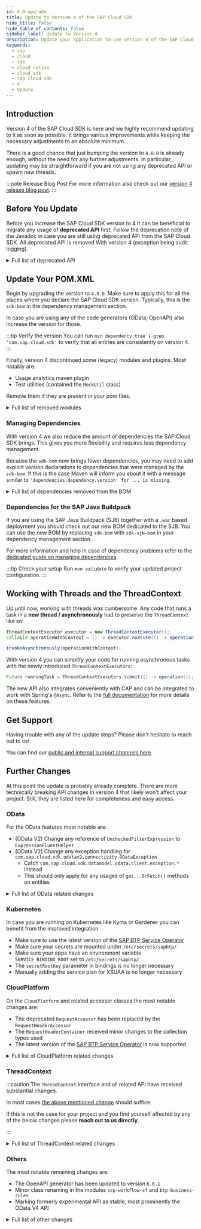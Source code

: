 ```yaml
---
id: 4.0-upgrade
title: Update to Version 4 of the SAP Cloud SDK
hide_title: false
hide_table_of_contents: false
sidebar_label: Update to Version 4
description: Update your application to use version 4 of the SAP Cloud SDK
keywords:
  - sap
  - cloud
  - sdk
  - cloud native
  - cloud sdk
  - sap cloud sdk
  - 4
  - Update
---
```


## Introduction

Version 4 of the SAP Cloud SDK is here and we highly recommend updating to it as soon as possible.
It brings various improvements while keeping the necessary adjustments to an absolute minimum.

There is a good chance that just bumping the version to `4.0.0` is already enough, without the need for any further adjustments.
In particular, updating may be straightforward if you are not using any deprecated API or spawn new threads.

:::note Release Blog Post
For more information also check out our [version 4 release blog post](https://blogs.sap.com/2022/10/20/version-4-of-the-sap-cloud-sdk-for-java-is-here/).
:::

## Before You Update

Before you increase the SAP Cloud SDK version to 4 it can be beneficial to migrate any usage of **deprecated API** first.
Follow the deprecation note of the Javadoc in case you are still using deprecated API from the SAP Cloud SDK.
All deprecated API is removed With version 4 (exception being audit logging).

<!-- vale off -->

<details>
    <summary>Full list of deprecated API</summary>
  
  <table>
    <thead>
        <tr>
            <td><b>API</b></td>
            <td><b>Replacement</b></td>
            <td><b>Comment</b></td>
        </tr>
    </thead>
    <tbody>
        <tr>
            <td>RequestAccessor</td>
            <td>RequestHeaderAccessor</td>
            <td></td>
        </tr>
        <tr>
            <td>RequestFacade</td>
            <td>RequestHeaderFacade</td>
            <td></td>
        </tr>
        <tr>
            <td>DefaultRequestFacade</td>
            <td>DefaultRequestHeaderFacade</td>
            <td></td>
        </tr>
        <tr>
            <td>RequestThreadContextListener</td>
            <td>RequestHeaderThreadContextListener</td>
            <td></td>
        </tr>
        <tr>
            <td>retrieveAccessTokenHeaderViaUserTokenExchange</td>
            <td>retrieveAccessTokenHeaderViaUserTokenGrant</td>
            <td></td>
        </tr>
        <tr>
            <td>retrieveAccessTokenViaUserTokenExchange</td>
            <td>retrieveAccessTokenViaUserTokenGrant</td>
            <td></td>
        </tr>
        <tr>
            <td>OAuth2ServiceSettings</td>
            <td>-</td>
            <td>Moved to `security` package</td>
        </tr>
        <tr>
            <td>ScpCfHttpDestination.Builder.uri</td>
            <td>ScpCfHttpDestination.builder(name, uri)</td>
            <td></td>
        </tr>
        <tr>
            <td>Default(Erp)HttpDestination.Builder.uri</td>
            <td>Default(Erp)HttpDestination.builder(uri)</td>
            <td></td>
        </tr>
        <tr>
            <td>Default(Erp)HttpDestination.Builder.network</td>
            <td>Default(Erp)HttpDestination.Builder.proxyType</td>
            <td></td>
        </tr>
        <tr>
            <td>DestinationHeaderProvider.getHeaders</td>
            <td>DestinationHeaderProvider.getHeaders</td>
            <td>Argument type changed to `DestinationRequestContext`</td>
        </tr>
        <tr>
            <td>ScpCfDestinationRetrievalStrategy.SUBSCRIBER_THEN_PROVIDER</td>
            <td>ScpCfDestinationRetrievalStrategy.CURRENT_TENANT_THEN_PROVIDER</td>
            <td></td>
        </tr>
        <tr>
            <td>ScpCfDestinationRetrievalStrategy.ALWAYS_SUBSCRIBER</td>
            <td>ScpCfDestinationRetrievalStrategy.CURRENT_TENANT</td>
            <td>Or use the new `ONLY_SUBSCRIBER`</td>
        </tr>
        <tr>
            <td>ScpNeoDestinationRetrievalStrategy.SUBSCRIBER_THEN_PROVIDER</td>
            <td>ScpNeoDestinationRetrievalStrategy.CURRENT_TENANT_THEN_PROVIDER</td>
            <td></td>
        </tr>
        <tr>
            <td>ScpNeoDestinationRetrievalStrategy.ALWAYS_SUBSCRIBER</td>
            <td>ScpNeoDestinationRetrievalStrategy.CURRENT_TENANT</td>
            <td>Or use the new `ONLY_SUBSCRIBER`</td>
        </tr>
        <tr>
            <td>CachingDecorator</td>
            <td>GenericDecorator</td>
            <td></td>
        </tr>
        <tr>
            <td>RetryConfiguration.ofDefaults</td>
            <td>RetryConfiguration.of</td>
            <td></td>
        </tr>
        <tr>
            <td>ResilienceDecorator.invalidateCache</td>
            <td>ResilienceDecorator.clearAllCacheEntries</td>
            <td>Or use the new `clearCache`</td>
        </tr>
        <tr>
            <td>ResilienceDecorationStrategy.invalidateCache</td>
            <td>ResilienceDecorationStrategy.clearAllCacheEntries</td>
            <td>Or use the new `clearCache`</td>
        </tr>
        <tr>
            <td>Resilience4jDecorationStrategy.invalidateCache</td>
            <td>Resilience4jDecorationStrategy.clearAllCacheEntries</td>
            <td>Or use the new `clearCache`</td>
        </tr>
        <tr>
            <td>CloudLoggerFactory</td>
            <td>LoggerFactory</td>
            <td></td>
        </tr>
        <tr>
            <td>(OData V2) .execute</td>
            <td>.executeRequest</td>
            <td></td>
        </tr>
        <tr>
            <td>(OData V2) .withErrorHandler</td>
            <td>-</td>
            <td>Catch the dedicated exceptions</td>
        </tr>
        <tr>
            <td>(OData V2) .getHeadersForRequestOnly</td>
            <td>.getHeaders</td>
            <td>There is no implicit metadata request anymore</td>
        </tr>
        <tr>
            <td>(OData V2) .getHeadersForRequestAndImplicitRequests</td>
            <td>.getHeaders</td>
            <td>There is no implicit metadata request anymore</td>
        </tr>
        <tr>
            <td>(OData V2) .onRequestOnly</td>
            <td>-</td>
            <td>There is no implicit metadata request anymore</td>
        </tr>
        <tr>
            <td>(OData V2) .onRequestAndImplicitRequests</td>
            <td>-</td>
            <td>There is no implicit metadata request anymore</td>
        </tr>
        <tr>
            <td>(OData V2) .cachingMetadata</td>
            <td>-</td>
            <td>There is no implicit metadata request anymore</td>
        </tr>
        <tr>
            <td>(OData V2) .withoutCachingMetadata</td>
            <td>-</td>
            <td>There is no implicit metadata request anymore</td>
        </tr>
        <tr>
            <td>(OData V2) .and</td>
            <td>.withHeaders</td>
            <td></td>
        </tr>
        <tr>
            <td>(OData V2) .toQuery</td>
            <td>.toRequest</td>
            <td></td>
        </tr>
        <tr>
            <td>(OData V2) .ignoringVersionIdentifier</td>
            <td>.matchAnyVersionIdentifier</td>
            <td>Or use the new `disableVersionIdentifier`</td>
        </tr>
        <tr>
            <td>MockUtil</td>
            <td>-</td>
            <td>Removed without replacement</td>
        </tr>
        <tr>
            <td>MockUtil.mockDestination</td>
            <td>DestinationAccessor.appendDestinationLoader</td>
            <td>Use `new DefaultDestinationLoader().registerDestination(...)`</td>
        </tr>
        <tr>
            <td>MockUtil.mockTenant</td>
            <td>TenantAccessor.executeWithTenant</td>
            <td></td>
        </tr>
        <tr>
            <td>MockUtil.mockPrincipal</td>
            <td>TenantAccessor.executeWithPrincipal</td>
            <td></td>
        </tr>
    </tbody>
</table>

Note on the `MockUtil` class:
Most productive API allows for easy mocking already.
Please reach out to us directly if you use this class and are not sure how to replace it.

</details>

## Update Your POM.XML

<!-- vale on -->

Begin by upgrading the version to `4.0.0`.
Make sure to apply this for all the places where you declare the SAP Cloud SDK version.
Typically, this is the `sdk-bom` in the dependency management section.

In case you are using any of the code generators (OData, OpenAPI) also increase the version for those.

:::tip Verify the version
You can run `mvn dependency:tree | grep 'com.sap.cloud.sdk'` to verify that all entries are consistently on version 4.
:::

Finally, version 4 discontinued some (legacy) modules and plugins.
Most notably are:

- Usage analytics maven plugin
- Test utilities (contained the `MockUtil` class)

Remove them if they are present in your pom files.

<details>
    <summary>Full list of removed modules</summary>

- On-premise VDM:
  - `s4hana-api-odata-onpremise-2020`
  - `s4hana-api-odata-v4-onpremise-2020`
- DataModel - Enterprise Messaging:
  - `messaging-jms`
  - `messaging-generator`
  - `messaging-core`
  - `s4hana-api-messaging`
- Framework integrations (`com.sap.cloud.sdk.frameworks`)
  - `cxf`
  - `eclipselink`
  - `eclipselink-javaee`
  - `jaxrs-gson`
  - `jaxrs`
  - `javaee`
  - `liquibase`
  - `liquibase-javaee`
  - `togglz`
  - `spring-boot-multitenancy-scp-cf`
  - `spring-web`
- Testing utilities (`com.sap.cloud.sdk.testutil`)
  - `testutil-parent`
  - `testutil-core`
  - `testutil-resources`
- Currency Conversion (`com.sap.cloud.sdk.integration`)
  - `integration-object-currency-conversion-simple`
  - `integration-object-currency-conversion-simple-artifact`
  - `integration-object-currency-conversion-simple-srv`
  - `integration-parent`
  - `currency-conversion-adapter-simple-integration-objects-mrm`
  - `currency-conversion-adapter-simple-integration-objects`
  - `currency-conversion-core`
  - `currency-conversion-datamodel`
  - `currency-conversion-parent`
- Quality (`com.sap.cloud.sdk.quality`)
  - `common`
  - `httpclient-listener`
  - `listeners-all`
  - `odata-querylistener`
  - `pmd-plugin`
  - `pmd-rules`
  - `rfc-querylistener`
- Others:
  - `com.sap.cloud.sdk.services:graph`
  - `com.sap.cloud.sdk.services:recast-ai`
  - `com.sap.cloud.sdk.services:scp-machine-learning`
  - `com.sap.cloud.sdk.plugins:usage-analytics`
  - `com.sap.cloud.sdk.plugins:usage-analytics-maven-plugin`
  - `com.sap.cloud.sdk.cloudplatform:metering`
  - `com.sap.cloud.sdk.cloudplatform:metering-scp-neo`

</details>

### Managing Dependencies

With version 4 we also reduce the amount of dependencies the SAP Cloud SDK brings.
This gives you more flexibility and requires less dependency management.

Because the `sdk-bom` now brings fewer dependencies, you may need to add explicit version declarations to dependencies that were managed by the `sdk-bom`.
If this is the case Maven will inform you about it with a message similar to `'dependencies.dependency.version' for ... is missing`.

<details>
    <summary>Full list of dependencies removed from the BOM</summary>

- `io.swagger:swagger-annotations`
- `javax.validation:validation-api`
- `javax.ws.rs:javax.ws.rs-api`
- `javax.jms:javax.jms-api`
- `javax:javaee-api`
- `javax:javaee-web-api`
- `javax.ejb:javax.ejb-api`
- `org.hamcrest:hamcrest-core`
- `org.eclipse.persistence:eclipselink`
- `org.eclipse.persistence:javax.persistence`
- `org.liquibase:liquibase-core`
- `org.apache.commons:commons-csv`
- `org.apache.cxf:cxf-core`
- `org.apache.cxf:cxf-rt-management`
- `org.apache.cxf:cxf-rt-transports-http`
- `org.apache.cxf:cxf-rt-bindings-soap`
- `org.apache.cxf:cxf-rt-bindings-xml`
- `org.apache.cxf:cxf-rt-ws-addr`
- `org.apache.cxf:cxf-rt-ws-rm`
- `org.apache.cxf:cxf-rt-ws-policy`
- `org.apache.cxf:cxf-rt-ws-mex`
- `org.apache.cxf:cxf-rt-ws-security`
- `org.apache.cxf:cxf-rt-frontend-jaxws`
- `org.apache.cxf:cxf-rt-frontend-jaxrs`
- `org.apache.cxf:cxf-rt-rs-client`
- `org.apache.cxf:cxf-rt-rs-extension-providers`
- `org.apache.cxf:cxf-rt-rs-extension-search`
- `org.apache.cxf:cxf-rt-rs-security-cors`
- `org.apache.cxf:cxf-rt-rs-security-oauth2`
- `org.apache.cxf:cxf-rt-rs-security-xml`
- `org.apache.cxf:cxf-rt-rs-security-sso-saml`
- `org.slf4j:jul-to-slf4j`
- `org.slf4j:log4j-over-slf4j`
- `org.slf4j:slf4j-simple`
- `org.springframework:spring-framework-bom`
- `org.springframework:spring-security-bom`
- `org.togglz:togglz-core`
- `org.togglz:togglz-servlet`
- `org.togglz:togglz-console`
- `org.togglz:togglz-testing`
- `org.togglz:togglz-junit`
- `com.jayway.jsonpath:json-path`
- `com.fasterxml.jackson:jackson-bom`
- `com.google.guava:guava-testlib`
- `com.sap.cloud.servicesdk:odatav2-connectivity-sdk3`
- `com.sap.cloud.servicesdk:odata-v2-lib`
- `com.sap.cloud.servicesdk.prov:api`
- `com.sap.cloud.servicesdk.prov:odatav4`
- `com.sap.cloud.servicesdk.prov:odata2.web`
- `com.sap.cloud.servicesdk.prov:odata2.xsa`
- `com.sap.cloud.servicesdk.prov:odatav2-hybrid`
- `com.sap.cloud.servicesdk.prov:odatav2-prov`
- `com.sap.cloud:neo-javaee7-wp-api`
- `com.sap.cloud:neo-java-web-api`
- `com.sap.xs.java:xs-env`
- `com.sap.xs2.security:security-commons`
- `com.sap.xs2.security:java-container-security`
- `com.sap.conn.jco:com.sap.conn.jco.sapjco3`
- `com.sap.conn.jco:sapjco3`
- `com.sap.hcp.cf.logging:cf-java-logging-support-logback`
- `com.squareup.okhttp3:okhttp`

</details>

### Dependencies for the SAP Java Buildpack

If you are using the SAP Java Buildpack (SJB) together with a `.war` based deployment you should check out our new BOM dedicated to the SJB.
You can use the new BOM by replacing `sdk-bom` with `sdk-sjb-bom` in your dependency management section.

For more information and help in case of dependency problems refer to the [dedicated guide on managing dependencies](/docs/java/guides/manage-dependencies).

:::tip Check your setup
Run `mvn validate` to verify your updated project configuration.
:::

## Working with Threads and the ThreadContext

Up until now, working with threads was cumbersome.
Any code that runs a task in a **new thread / asynchronously** had to preserve the `ThreadContext` like so:

```java
ThreadContextExecutor executor = new ThreadContextExecutor();
Callable operationWithContext = () -> executor.execute(() -> operation());

invokeAsynchronously(operationWithContext);
```

With version 4 you can simplify your code for running asynchronous tasks with the newly introduced `ThreadContextExecutors`:

```java
Future runningTask = ThreadContextExecutors.submit(() -> operation());
```

The new API also integrates conveniently with CAP and can be integrated to work with Spring's `@Async`.
Refer to the [full documentation](../features/multi-tenancy/multi-tenancy-thread-context) for more details on these features.

## Get Support

Having trouble with any of the update steps?
Please don't hesitate to reach out to us!

You can find our [public and internal support channels here](/docs/overview/get-support).

## Further Changes

At this point the update is probably already complete.
There are more technically breaking API changes in version 4 that likely won't affect your project.
Still, they are listed here for completeness and easy access.

### OData

For the OData features most notable are:

- (OData V2) Change any reference of `UncheckedFilterExpression` to `ExpressionFluentHelper`
- (OData V2) Change any exception handling for `com.sap.cloud.sdk.odatav2.connectivity.ODataException`
  - Catch `com.sap.cloud.sdk.datamodel.odata.client.exception.*` instead
  - This should only apply for any usages of `get...OrFetch()` methods on entities

<details>
    <summary>Full list of OData related changes</summary>

- Remove `com.sap.cloud.sdk.s4hana.datamodel.odata.adapter.ODataCalendarAdapter` and child classes
  `ODataDateTimeAdapter`, `ODataDateTimeOffsetAdapter`, and `ODataTimeAdapter`.
- Remove the obsolete helper classes `FilterExpressionWrapper`, `UncheckedFilterExpression`, `FilterExpressionHelper` and `FilterFunction`
- The `ODataTypeValueSerializer` class has been removed as it is no longer needed with the removal of the `servicesdk` dependency
- Remove the obsolete class `com.sap.cloud.sdk.s4hana.connectivity.RequestBody`
- For OData v2 generated classes (the OData v2 VDM), the method signature has changed for lazily resolving navigation properties in entity classes.
  A checked exception is no longer thrown for methods named _fetchX()_ and _getXOrFetch()_:
  ```
  Entity entity;
  try {
    entity.fetchProperty();
    entity.getPropertyOrFetch()
  }
  catch( com.sap.cloud.sdk.odatav2.connectivity.ODataException e ) {
  }
  ```
  If you still want to evaluate the error details (like HTTP payload or status code), please feel free to explore the hierarchy and properties of our OData unchecked exception types.
- Removed the now obsolete method `VdmEntityUtil#fromFields`
- The modules `odata-client` and `odata-v4-core` have been moved out of beta state and are now considered stable
- The decprecated modules `s4hana-api-odata-onpremise-2020` and `s4hana-api-odata-v4-onpremise-2020` are removed

</details>

### Kubernetes

In case you are running on Kubernetes like Kyma or Gardener you can benefit from the improved integration.

- Make sure to use the latest version of the [SAP BTP Service Operator](https://github.com/SAP/sap-btp-service-operator)
- Make sure your secrets are mounted under `/etc/secrets/sapbtp/`
- Make sure your apps have an environment variable `SERVICE_BINDING_ROOT` set to `/etc/secrets/sapbtp/`
- The `secretRootKey` parameter in bindings is no longer necessary
- Manually adding the service plan for XSUAA is no longer necessary

### CloudPlatform

On the `CloudPlatform` and related accessor classes the most notable changes are:

- The deprecated `RequestAccessor` has been replaced by the `RequestHeaderAccessor`
- The `RequestHeaderContainer` received minor changes to the collection types used
- The latest version of the [SAP BTP Service Operator](https://github.com/SAP/sap-btp-service-operator) is now supported

<details>
    <summary>Full list of CloudPlatform related changes</summary>

- Moved the `AuthTokenAccessor`, `AuthToken` classes and the `AuthTokenFacade` interface from the `security-scp-cf` into the `security` module.
  - Renamed `DefaultAuthTokenFacade` to `ScpCfAuthTokenFacade`.
  - Only functional implementation of `AuthTokenFacade` is the `ScpCfAuthTokenFacade` in the `security-scp-cf` module.
  - If no implementation of the facade interface can be found via the ServiceLoader pattern, all invocations on the `AuthTokenAccessor` will throw an Exception.
  - SCP CF related methods on the `AuthTokenAccessor` are removed from there and only accessible via the `ScpCfAuthTokenFacade`.
- Public API in `RequestHeaderContainer` has the following breaking changes:
  - `RequestHeaderContainer#getHeaderNames()` now returns a `List<String>` instead of `Set<String>`. Only headers which have at least one non-null value are returned by the method.
  - `RequestHeaderContainer#getHeaderValues()` now returns a `List<String>` instead of `Collection<String>`
  - `DefaultRequestHeaderContainer#fromMultiValueMap` also allows generic inputs to be passed.
    The signature of the method has changed from `DefaultRequestHeaderContainer#fromMultiValueMap( Map<String, Collection<String>> headers )` to `DefaultRequestHeaderContainer#fromMultiValueMap( Map<String, ? extends Iterable<String>> headers )`
- The `Accessor` (e.g. `TenantAccessor`) classes will now throw an `ThreadContextExecutionException` in their `executeWith` methods in case a custom `Facade` implementation is used that is not a (subtype of) `DefaultFacade`.
  This was changed to make a current shortcoming regarding the `executeWith` API apparent to users that are using a different `ThreadContext`.
  For example, when running in a CAP context, `TenantAccessor.executeWithTenant` doesn't correctly update the CDS Context so that the operation doesn't lead to the expected result.
  Before, this error would go unnoticed, which led to the wrong impression that everything was working as expected.
  Now, the aforementioned `ThreadContextExecutionException` will be thrown to make users aware of the issue.
- Introduce support for the [BTP Environment Variable Access](https://github.com/SAP/btp-environment-variable-access) (_Service Binding_) library.
  - The `ScpCfCloudPlatform` now offers a `setServiceBindingAccessor` method, which should be used instead of the `setEnvironmentVariableReader` method to override the access to the `VCAP_SERVICES` environment variable.
- Following public behavior in the `cloudplatform-core-scp-cf` module has been changed:
  - `ScpCfCloudPlatform#invalidateCaches`: The service bindings are no longer statically cached.
    Therefore, using the `invalidateCaches` method will no longer affect service bindings (for example as returned by the `getVcapServices` method)
  - `ScpCfCloudPlatform#getVcapServices`: This method will no longer thrown a `CloudPlatformException` in case no service bindings are found
- Following experimental classes in the `cloudplatform-core` module have been removed:
  - All classes in the `com.sap.cloud.sdk.cloudplatform.servicebinding` package
- experimental methods in the `cloudplatform-core-scp-cf` module have been removed:
  - `ScpCfCloudPlatform#setServiceBindingsRootLocation`
  - `ScpCfCloudPlatform#getServiceBindingsRootLocation`
  - `ScpCfCloudPlatform#setServiceBindingLoader`

</details>

### ThreadContext

:::caution
The `ThreadContext` interface and all related API have received substantial changes.

<!-- vale off -->

In most cases [the above mentioned change](#working-with-threads-and-the-threadcontext) should suffice.

If this is not the case for your project and you find yourself affected by any of the below changes please **reach out to us directly**.

<!-- vale on -->

:::

<details>
    <summary>Full list of ThreadContext related changes</summary>

- The `ThreadContext` interface received the following changes:
  - Method `Property<T> getProperty(String name)` has been replaced with `Try<T> getPropertyValue(String name)`
  - Method `setPropertyIfAbsent` has been changed to now accept a `Callable<Property<?>>` instead of `Callable<?>`
  - Enable `equals` and `hashCode` for `DefaultThreadContext`.
  - Method `getThread()` has been removed
- The `Property<T>` class has been expanded with convenience methods to decorate a callable:
  - `Callable<Property<?>> decorateCallable( Callable<?> valueGenerator )`
  - `Callable<Property<?>> decorateConfidentialCallable( Callable<?> valueGenerator )`
- `ThreadContextExecutor` changes:
  - `ThreadContext` instances are no longer implicitly shared when using `ThreadContextExecutor`. Instead:
  - `fromCurrentContext()` will duplicate the current context into a new context object
  - `fromNewContext()` will use a new, empty context object
  - `fromCurrentOrNewContext()` behaves like `fromCurrentContext` but will fall back to a new context, if none is available
  - `using(context)` will duplicate the provided context and its properties into a new context object
  - Duplicating the current context solves persistence and concurrency issues with dynamic thread life cycles.
  - Additionally, the `ThreadContext` is duplicated every time the `ThreadContextExecutor#execute` method is called.
  - Therefore, the steps `beforeDestroy()` and `afterDestroy()` are removed from the `ThreadContextListener`.
- `ThreadContextListener` has no longer access to values from a potential parent thread-context.
  Instead, any values from a potential parent context are already present and can be altered.
- The `ThreadContextDecorator` has been changed to now enable passing arbitrary `ThreadLocal` related data to new threads created via `DefaultThreadContextExecutorService`
  - The existing `SecurityThreadContextDecorator` has been improved to pass on the full security library's `SecurityContext`
  - The related `cds-integration-cloudsdk` module has been improved to pass on the full CDS `RequestContext`
  - The now obsolete `SecurityContextThreadContextListener` has been removed.
  - The `ScpNeoThreadContextDecorator` has been renamed to `ScpNeoThreadContextDecoratorInternal` and moved to `com.sap.cloud.sdk.cloudplatform.thread`. Additionally, it is no longer implementing the `ThreadContextDecorator` interface.
- Introduce a new API for running asynchronous tasks:
  - `ThreadContextExecutorService` is an extension of `ExecutorService` and can be used to submit `Callable` and `Runnable` tasks.
  - It will ensure the current (or a custom) `ThreadContext` is passed on to the newly scheduled `Thread`
  - Since it is an `ExecutorService` it can be passed to other frameworks and libraries that create new Threads, e.g. Springs `@Async`
  - `ThreadContextExecutors` gives static access to a single (default) instance of `ThreadContextExecutorService`
  - The `DefaultThreadContextExecutorService` is also customizable, e.g. to use a different `ThreadPool`
  - Update the `AbstractRequestEnsurer` to use a `ThreadContextExecutorService` by default to propagate the `ThreadContext` to its tasks.
  - Update the `ResilienceDecorationStrategy` to use a `ThreadContextExecutorService` by default to propagate the `ThreadContext` to its tasks.

</details>

### Others

The most notable remaining changes are:

- The OpenAPI generator has been updated to version `6.0.1`
- Minor class renaming in the modules `scp-workflow-cf` and `btp-business-rules`
- Marking formerly experimental API as stable, most prominently the OData V4 API

<details>
    <summary>Full list of other changes</summary>

- Update OpenAPI generator to version 6.0.1, bringing several improvements:
  - The generator now conforms to a [list of reserved keywords](https://openapi-generator.tech/docs/generators/java/#reserved-words) to prevent naming clashes
  - The generator now generates dedicated classes for some nested list types that were formerly only represented via `List<Object>`
- Enable customization of SAP Passport properties, e.g.
  - `SapPassportPostProcessor customProcessor = builder -> builder.withStaticPreviousSystemId("FooBar");`
  - `SapPassportAccessor.setPassportFacade(new SapPassportFacade(new SapPassportFactory(customProcessor));`
- The `RequestScopedHttpClientCache` has been removed in favor of the `DefaultHttpClientCache` (formerly known as `TimeScopedHttpClientCache` - see next note).
  This change renders the `HttpClientsThreadContextListener` useless, which is why this class has also been removed.
- The `TimeScopedHttpClientCache` has been renamed to `DefaultHttpClientCache`.
  It is replacing the removed `RequestScopedHttpClientCache` as the default implementation of `HttpClientCache` in the `HttpClientAccessor`.
  Furthermore, the isolation strategy has been changed: Http clients are now also cached in case either the current tenant or principal (or both) are missing.
- Minor re-namings of generated classes in `btp-business-rules`
  - `DecisionTableCell` to `DecisionTableCellInner`
  - `DecisionTableColumn` to `DecisionTableColumnInner`
  - `DecisionTableCondition` to `DecisionTableColumnInnerCondition`
  - `DecisionTableResult` to `DecisionTableColumnInnerResult`
  - `DecisionTableRow` to `DecisionTableRowInner`
  - `ElementValuesEnumeration` to `ElementValuesEnumerationInner`
  - `ErrorErrorDetails` to `ErrorErrorDetailsInner`
  - `StructureComponent` to `StructureComponentInner`
  - `StructureAssociation` to `StructureComponentInnerAssociation`
  - `StructureAssociationCondition` to `StructureComponentInnerAssociationConditionInner`
  - `StructureAssociationSource` to `StructureComponentInnerAssociationConditionInnerSource`
  - `StructureAssociationTarget` to `StructureComponentInnerAssociationConditionInnerTarget`
  - `TableParameter` to `TableParameterInner`
  - `TextBranches` to `TextBranchesInner`
  - `TextCondition` to `TextBranchesInnerCondition`
  - `TextOperation` to `TextBranchesInnerOperationInner`
  - `TextPredefined` to `TextPredefinedInner`
  - `StructureAssociationTarget` to `VocabularyInputInner`
- Minor re-namings of generated classes in `scp-workflow-cf`
  - `ErrorMessageErrorDetails` to `ErrorMessageErrorDetailsInner`
  - `AttachmentsContextGroups`to `AttachmentsContextGroupsValue`
  - `AttachmentsContextRefs`to `AttachmentsContextGroupsValueRefsInner`
  - `FormMetadataWorkflowDefinitions`to `FormMetadataWorkflowDefinitionsInner`
  - `TechnicalErrorErrorDetails`to `TechnicalErrorErrorDetailsInner`
- Stabilize the following, formerly marked experimental, API:
  - In package `com.sap.cloud.sdk.cloudplatform.resilience` stabilise:
    - `CacheFilter` class
    - `ResilienceDecorationStrategy.clearCache()`
    - `ResilienceDecorator.clearCache()`
  - In package `com.sap.cloud.sdk.frameworks.resilience4j` stabilise:
    - `Resilience4jDecorationStrategy.clearCache()`
    - `Resilience4jDecorationStrategy.Resilience4jDecorationStrategyBuilder` static class
  - In package `com.sap.cloud.sdk.cloudplatform.connectivity` stabilise:
    - Constructor `ScpCfDestinationLoader( Duration timeLimiterTimeout )`
    - `ScpCfDestinationTokenExchangeStrategy` class and all related API
    - `ScpCfServiceDestinationLoader` class and all related API
    - `SecurityConfigurationStrategy` class and all related API
    - `appendDestinationLoader` and `prependDestinationLoader` on `DestinationAccessor`
    - `WrappedDestination` class
  - In module `security`
    - `Audience`
    - `ClientCertificate`
    - `DefaultPrincipal`
    - `getAuthorizationsByAudience()` in `Principal`
  - In module `security-scp-cf`
    - `OAuth2ServiceProvider`
    - `OAuth2ServiceSettings`
    - `OAuth2TokenServiceCache`
    - `SecurityContextThreadContextDecorator`
  - In module `odata-v4-core`
    - `BatchResponse` and `of()` in `BatchResponse`
    - `BoundAction`
    - `BoundFunction`
    - `BoundOperation`
    - `toRequest()` in `RequestBuilder`
    - `SimpleProperty`
    - `VdmComplex`
    - `VdmEntity`
    - `VdmEntitySet`
    - `VdmEntityUtil`
    - `VdmEnum`
    - `VdmObject`
  - In module `rfc`
    - `RemoteFunctionCache`
    - `SoapNamespace`

</details>
